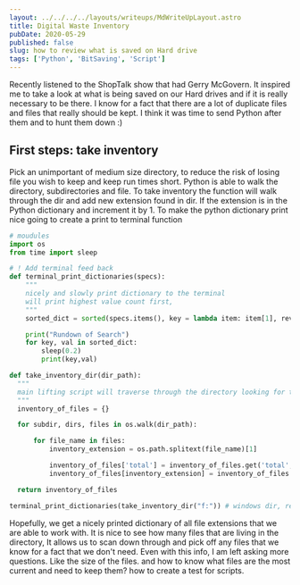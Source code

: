 ```yaml
---
layout: ../../../../layouts/writeups/MdWriteUpLayout.astro
title: Digital Waste Inventory
pubDate: 2020-05-29
published: false
slug: how to review what is saved on Hard drive
tags: ['Python', 'BitSaving', 'Script']
---
```


Recently listened to the ShopTalk show that had Gerry McGovern. It inspired me to take a look at what is being saved on our Hard drives and if it is really necessary to be there. I know for a fact that there are a lot of duplicate files and files that really should be kept. I think it was time to send Python after them and to hunt them down :)

## First steps: take inventory

Pick an unimportant of medium size directory, to reduce the risk of losing file you wish to keep and keep run times short. Python is able to walk the directory, subdirectories and file. To take inventory the function will walk through the dir and add new extension found in dir. If the extension is in the Python dictionary and increment it by 1. To make the python dictionary print nice going to create a print to terminal function

```python
# moudules
import os
from time import sleep

# ! Add terminal feed back
def terminal_print_dictionaries(specs):
    """
    nicely and slowly print dictionary to the terminal
    will print highest value count first,
    """
    sorted_dict = sorted(specs.items(), key = lambda item: item[1], reverse = True)

    print("Rundown of Search")
    for key, val in sorted_dict:
        sleep(0.2)
        print(key,val)

def take_inventory_dir(dir_path):
  """
  main lifting script will traverse through the directory looking for the files that can be removed
  """
  inventory_of_files = {}

  for subdir, dirs, files in os.walk(dir_path):

      for file_name in files:
          inventory_extension = os.path.splitext(file_name)[1]

          inventory_of_files['total'] = inventory_of_files.get('total',0)+1  # total file count in dir
          inventory_of_files[inventory_extension] = inventory_of_files.get(inventory_extension,0)+1

  return inventory_of_files

terminal_print_dictionaries(take_inventory_dir("f:")) # windows dir, replace to what ever desired
```

Hopefully, we get a nicely printed dictionary of all file extensions that we are able to work with. It is nice to see how many files that are living in the directory, It allows us to scan down through and pick off any files that we know for a fact that we don't need. Even with this info, I am left asking more questions. Like the size of the files. and how to know what files are the most current and need to keep them? how to create a test for scripts.
